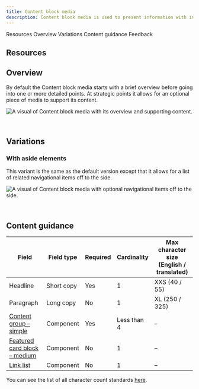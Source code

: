 ```yaml
---
title: Content block media
description: Content block media is used to present information with images in a group setting.
---
```



<ComponentDescription name="Content block media" type="layout" />

<AnchorLinks>

<AnchorLink>Resources</AnchorLink>
<AnchorLink>Overview</AnchorLink>
<AnchorLink>Variations</AnchorLink>
<AnchorLink>Content guidance</AnchorLink>
<AnchorLink>Feedback</AnchorLink>

</AnchorLinks>

## Resources
<ResourceLinks name="Content block media" type="layout" />

## Overview

By default the Content block media starts with a brief overview before going into one or more detailed points. At strategic points it allows for an optional piece of media to support its content.

![A visual of Content block media with its overview and supporting content.](../../images/pattern/content-block-media/content-block-with-media.jpg)

<br />

## Variations

### With aside elements

This variant is the same as the default version except that it allows for a list of related navigational items off to the side.

![A visual of Content block media with optional navigational items off to the side.](../../images/pattern/content-block-media/content-block-with-media-with-aside-elements.jpg)

<br />

## Content guidance

| Field                                                                                                                                           | Field type | Required | Cardinality | Max character size (English / translated) |
| ----------------------------------------------------------------------------------------------------------------------------------------------- | ---------- | -------- | ----------- | ----------------------------------------- |
| Headline                                                                                                                                        | Short copy | Yes      | 1           | XXS (40 / 55)                             |
| Paragraph                                                                                                                                       | Long copy  | No       | 1           | XL (250 / 325)                            |
| [Content group – simple](https://www.ibm.com/standards/carbon/components/content-group-simple)                               | Component  | Yes      | Less than 4 | –                                         |
| [Featured card block – medium](https://www.ibm.com/standards/carbon/components/feature-card-block#feature-card-block-medium) | Component  | No       | 1           | –                                         |
| [Link list](https://www.ibm.com/standards/carbon/components/link-list)                                                       | Component  | No       | 1           | –                                         |

You can see the list of all character count standards <a href="https://github.com/carbon-design-system/carbon-for-ibm-dotcom-website/wiki/Character-count-standards" target="_blank" rel="noreferrer">here</a>.

<ComponentFooter name="Content block media" type="layout" />

